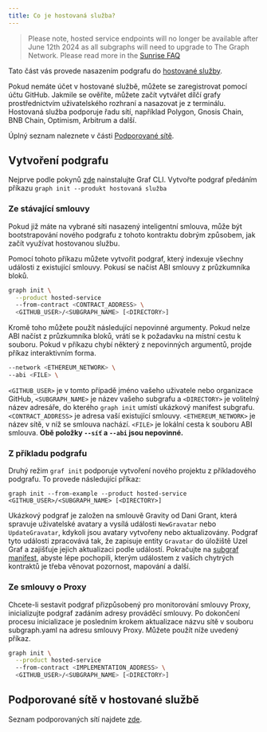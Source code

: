 ```yaml
---
title: Co je hostovaná služba?
---
```


> Please note, hosted service endpoints will no longer be available after June 12th 2024 as all subgraphs will need to upgrade to The Graph Network. Please read more in the [Sunrise FAQ](/sunrise)

Tato část vás provede nasazením podgrafu do [hostované služby](https://thegraph.com/hosted-service/).

Pokud nemáte účet v hostované službě, můžete se zaregistrovat pomocí účtu GitHub. Jakmile se ověříte, můžete začít vytvářet dílčí grafy prostřednictvím uživatelského rozhraní a nasazovat je z terminálu. Hostovaná služba podporuje řadu sítí, například Polygon, Gnosis Chain, BNB Chain, Optimism, Arbitrum a další.

Úplný seznam naleznete v části [Podporované sítě](/developing/supported-networks/#hosted-service).

## Vytvoření podgrafu

Nejprve podle pokynů [zde](/developing/creating-a-subgraph/#install-the-graph-cli) nainstalujte Graf CLI. Vytvořte podgraf předáním příkazu `graph init --produkt hostovaná služba`

### Ze stávající smlouvy

Pokud již máte na vybrané síti nasazený inteligentní smlouva, může být bootstrapování nového podgrafu z tohoto kontraktu dobrým způsobem, jak začít využívat hostovanou službu.

Pomocí tohoto příkazu můžete vytvořit podgraf, který indexuje všechny události z existující smlouvy. Pokusí se načíst ABI smlouvy z průzkumníka bloků.

```sh
graph init \
  --product hosted-service
  --from-contract <CONTRACT_ADDRESS> \
  <GITHUB_USER>/<SUBGRAPH_NAME> [<DIRECTORY>]
```

Kromě toho můžete použít následující nepovinné argumenty. Pokud nelze ABI načíst z průzkumníka bloků, vrátí se k požadavku na místní cestu k souboru. Pokud v příkazu chybí některý z nepovinných argumentů, projde příkaz interaktivním forma.

```sh
--network <ETHEREUM_NETWORK> \
--abi <FILE> \
```

`<GITHUB_USER>` je v tomto případě jméno vašeho uživatele nebo organizace GitHub, `<SUBGRAPH_NAME>` je název vašeho subgrafu a `<DIRECTORY>` je volitelný název adresáře, do kterého `graph init` umístí ukázkový manifest subgrafu. `<CONTRACT_ADDRESS>` je adresa vaší existující smlouvy. `<ETHEREUM_NETWORK>` je název sítě, v níž se smlouva nachází. `<FILE>` je lokální cesta k souboru ABI smlouva. **Obě položky `--síť` a `--abi` jsou nepovinné.**

### Z příkladu podgrafu

Druhý režim `graf init` podporuje vytvoření nového projektu z příkladového podgrafu. To provede následující příkaz:

```
graph init --from-example --product hosted-service <GITHUB_USER>/<SUBGRAPH_NAME> [<DIRECTORY>]
```

Ukázkový podgraf je založen na smlouvě Gravity od Dani Grant, která spravuje uživatelské avatary a vysílá události `NewGravatar` nebo `UpdateGravatar`, kdykoli jsou avatary vytvořeny nebo aktualizovány. Podgraf tyto události zpracovává tak, že zapisuje entity `Gravatar` do úložiště Uzel Graf a zajišťuje jejich aktualizaci podle událostí. Pokračujte na [subgraf manifest](/developing/creating-a-subgraph#the-subgraph-manifest), abyste lépe pochopili, kterým událostem z vašich chytrých kontraktů je třeba věnovat pozornost, mapování a další.

### Ze smlouvy o Proxy

Chcete-li sestavit podgraf přizpůsobený pro monitorování smlouvy Proxy, inicializujte podgraf zadáním adresy prováděcí smlouvy. Po dokončení procesu inicializace je posledním krokem aktualizace názvu sítě v souboru subgraph.yaml na adresu smlouvy Proxy. Můžete použít níže uvedený příkaz.

```sh
graph init \
  --product hosted-service
  --from-contract <IMPLEMENTATION_ADDRESS> \
  <GITHUB_USER>/<SUBGRAPH_NAME> [<DIRECTORY>]
```

## Podporované sítě v hostované službě

Seznam podporovaných sítí najdete [zde](/developing/supported-networks).
